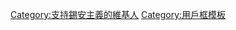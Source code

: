 {{top icon
|image=Star of David.svg|35px
|size=25px
|alt=支持錫安主義的維基人
|title=支持錫安主義的維基人
|link=Category:支持錫安主義的維基人
}}

{{Userbox
  |id=[[File:Star of David.svg|35px]]
  |id-c=#FFFF00
  |info=這個用戶是'''[[錫安主義]]'''的支持者。
  |info-c=#99B3FF
  |info-s=9
  |border-c=#99B3FF
}}
[[Category:支持錫安主義的維基人]]<noinclude>
[[Category:用戶框模板]]
</noinclude>